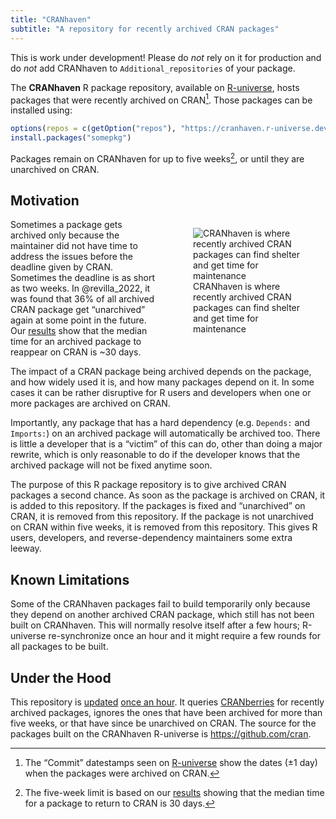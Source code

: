 ```yaml
---
title: "CRANhaven"
subtitle: "A repository for recently archived CRAN packages"
---
```


::: {.callout-warning}

This is work under development! Please do _not_ rely on it for
production and do _not_ add CRANhaven to `Additional_repositories` of
your package.

:::


The **CRANhaven** R package repository, available on [R-universe],
hosts packages that were recently archived on CRAN[^1]. Those packages
can be installed using:

```r
options(repos = c(getOption("repos"), "https://cranhaven.r-universe.dev"))
install.packages("somepkg")
```

Packages remain on CRANhaven for up to five weeks[^2], or until they
are unarchived on CRAN.

[^1]: The "Commit" datestamps seen on [R-universe] show the dates (±1
day) when the packages were archived on CRAN.

[^2]: The five-week limit is based on our [results] showing that the
median time for a package to return to CRAN is 30 days.


## Motivation

<div>

<div style="float: right; padding-bottom: 2ex; padding-left: 2ex; width: 50%;">
![CRANhaven is where recently archived CRAN packages can find shelter and get time for maintenance](assets/cranhaven-art.webp){fig-alt="Image depicting a dramatic and stylized seascape. There is a large, cliff-like formation on the left with water cascading down its side, simulating a waterfall. On the right, a massive, vertical wall with the words 'CRAN HAVEN' written on it creates a stark contrast with the natural features. The wall appears to be constructed out of container-like structures, suggesting a man-made barrier or perhaps an installation by the sea. In the water, several ships are visible at varying distances from the viewer, likely representing different types of fishing or sailing vessels. They add a sense of scale and activity to the scene. Above, the sky is filled with textured clouds, and sunbeams break through them, casting a warm light on the ocean and parts of the cliffs, which creates a visually striking effect. The overall atmosphere is one of a surreal blend between the natural world and human influence, possibly implying a safe harbor or refuge symbolized by the words on the wall. The art style is reminiscent of a digital painting, with a high level of detail and a dramatic interplay of light and shadow."}
</div>

Sometimes a package gets archived only because the maintainer did not
have time to address the issues before the deadline given by
CRAN. Sometimes the deadline is as short as two weeks. In
@revilla_2022, it was found that 36% of all archived CRAN package get
"unarchived" again at some point in the future. Our [results] show
that the median time for an archived package to reappear on CRAN is
~30 days.

The impact of a CRAN package being archived depends on the
package, and how widely used it is, and how many packages depend on
it. In some cases it can be rather disruptive for R users and
developers when one or more packages are archived on CRAN.

Importantly, any package that has a hard dependency (e.g. `Depends:`
and `Imports:`) on an archived package will automatically be archived
too. There is little a developer that is a "victim" of this can do,
other than doing a major rewrite, which is only reasonable to do if
the developer knows that the archived package will not be fixed
anytime soon.

The purpose of this R package repository is to give archived CRAN
packages a second chance. As soon as the package is archived on CRAN,
it is added to this repository. If the packages is fixed and
"unarchived" on CRAN, it is removed from this repository. If the
package is not unarchived on CRAN within five weeks, it is removed
from this repository. This gives R users, developers, and
reverse-dependency maintainers some extra leeway.
</div>


## Known Limitations

Some of the CRANhaven packages fail to build temporarily only because
they depend on another archived CRAN package, which still has not been
built on CRANhaven. This will normally resolve itself after a few
hours; R-universe re-synchronize once an hour and it might require a
few rounds for all packages to be built.


## Under the Hood

This repository is
[updated](https://github.com/r-universe/cranhaven/actions) [once an
hour](https://github.com/cranhaven/cranhaven.r-universe.dev/blob/main/.github/workflows/update.yml). It
queries
[CRANberries](https://dirk.eddelbuettel.com/cranberries/cran/removed/)
for recently archived packages, ignores the ones that have been
archived for more than five weeks, or that have since be unarchived on
CRAN. The source for the packages built on the CRANhaven R-universe is
<https://github.com/cran>.


[CRANhaven]: https://cranhaven.r-universe.dev
[R-universe]: https://cranhaven.r-universe.dev
[results]: cran-archiving-stats.html
